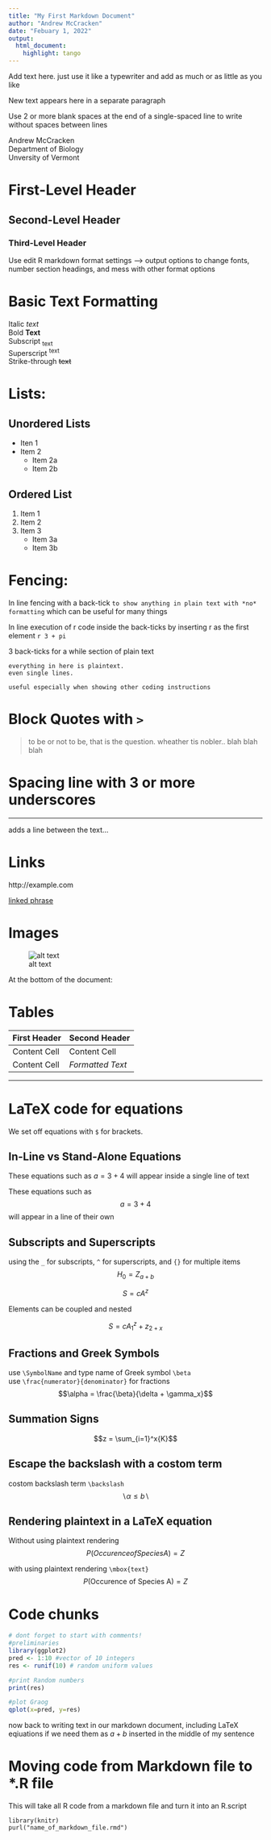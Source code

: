 ```yaml
---
title: "My First Markdown Document"
author: "Andrew McCracken"
date: "Febuary 1, 2022"
output: 
  html_document: 
    highlight: tango
---
```


Add text here. just use it like a typewriter and add as much or as little as you like

New text appears here in a separate paragraph

Use 2 or more blank spaces at the end of a single-spaced line to write without spaces between lines  

Andrew McCracken  
Department of Biology  
Unversity of Vermont  

# First-Level Header

## Second-Level Header

### Third-Level Header

Use edit R markdown format settings --> output options to change fonts, number section headings, and mess with other format options

# Basic Text Formatting

Italic *text*  
Bold **Text**  
Subscript ~text~  
Superscript ^text^  
Strike-through ~~text~~  

# Lists:

## Unordered Lists
* Iten 1  
* Item 2  
    + Item 2a
    + Item 2b

## Ordered List
1. Item 1  
2. Item 2  
3. Item 3  
    + Item 3a  
    + Item 3b
    
# Fencing:

In line fencing with a back-tick `to show anything in plain text with *no* formatting` which can be useful for many things

In line execution of r code inside the back-ticks by inserting r as the first element `r 3 + pi`

3 back-ticks for a while section of plain text

```
everything in here is plaintext.
even single lines. 

useful especially when showing other coding instructions
```

# Block Quotes with `>`

> to be or not to be, that is the question. wheather tis nobler.. blah blah blah

# Spacing line with 3 or more underscores

___ 

adds a line between the text...

# Links
http://example.com

[linked phrase](http://example.com) 

# Images

![alt text](https://example.com/logo.png)

At the bottom of the document:

[id]: https//example.com/ "title" 

# Tables

First Header  | Second Header
------------- | -------------
Content Cell  | Content Cell
Content Cell  | *Formatted Text*

___

# LaTeX code for equations

We set off equations with `$` for brackets.

## In-Line vs Stand-Alone Equations

These equations such as $a = 3 + 4$ will appear inside a single line of text

These equations such as $$a = 3 + 4$$ will appear in a line of their own

## Subscripts and Superscripts
using the `_` for subscripts, `^` for superscripts, and `{}` for multiple items  
$$H_0 = Z_{a + b}$$

$$S = cA^z$$

Elements can be coupled and nested

$$S = cA^z_1 + z_{2+x}$$

## Fractions and Greek Symbols
use `\SymbolName` and type name of Greek symbol `\beta`   
use `\frac{numerator}{denominator}` for fractions  
$$\alpha = \frac{\beta}{\delta + \gamma_x}$$

## Summation Signs

$$z = \sum_{i=1}^x{K}$$

## Escape the backslash with a costom term

costom backslash term `\backslash`  
$$\backslash \alpha \le b \backslash$$

## Rendering plaintext in a LaTeX equation

Without using plaintext rendering  
$$P(Occurence of Species A) = Z$$

with using plaintext rendering `\mbox{text}`
$$P(\mbox{Occurence of Species A}) = Z$$


# Code chunks

```r
# dont forget to start with comments!
#preliminaries
library(ggplot2)
pred <- 1:10 #vector of 10 integers
res <- runif(10) # random uniform values

#print Random numbers
print(res)

#plot Graog
qplot(x=pred, y=res)
```

now back to writing text in our markdown document, including LaTeX eqiuations if we need them as $a+b$ inserted in the middle of my sentence

# Moving code from Markdown file to *.R file

This will take all R code from a markdown file and turn it into an R.script
```
library(knitr)
purl("name_of_markdown_file.rmd")
```

